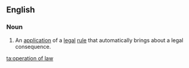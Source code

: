 ==English==
===Noun===
{{wikipedia}}
{{en-noun|head=[[operation]] [[of]] [[law]]|-}}
# {{context|legal}} An [[application]] of a [[legal]] [[rule]] that automatically brings about a legal consequence.

[[ta:operation of law]]